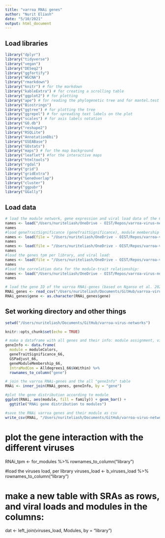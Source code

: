 ```yaml
---
title: "varroa RNAi genes"
author: "Nurit Eliash"
date: "5/10/2021"
output: html_document
---
```

## Load libraries
```r
library("dplyr")
library("tidyverse")
library("vegan")
library("DESeq2")
library("ggfortify")
library("WGCNA")
library("rmarkdown")
library("knitr") # for the markdown
library("kableExtra") # for creating a scrolling table
library("ggplot2") # for plotting 
library("ape") # for reading the phylogenetic tree and for mantel.test
library("Biostrings")
library("ggtree") # for plotting the tree
library("ggrepel") # for spreading text labels on the plot
library("scales") # for axis labels notation
library("GO.db")
library("reshape2")
library("RSQLite")
library("AnnotationDbi")
library("GSEABase")
library("GOstats")
library("maps") # for the map background
library("leaflet") #for the interactive maps
library("htmltools")
library("rgdal")
library("grid")
library("gridExtra")
library("GeneOverlap")
library("cluster")
library("ggpubr")
library("GGally")
```


## Load data
```r
# load the module network, gene expression and viral load data of the 66 libraries analysis:
names <- load("/Users/nuriteliash/OneDrive - OIST/Repos/varroa-virus-networks-Local/results/Varroa_modules_networkConstruction-auto.RData")
names
#load geneTraitSignificance (geneTraitSignificance), module membership (geneModuleMembership) and intramodular connectivity (Alldegrees1) for each gene:
names <- load(file = "/Users/nuriteliash/OneDrive - OIST/Repos/varroa-virus-networks-Local/results/IntraModCon66.RData")
names
names <- load(file = "/Users/nuriteliash/OneDrive - OIST/Repos/varroa-virus-networks-Local/results/geneTraitANDgeneMM_66.RData")
names
#load the genes tpm per library, and viral load:
names <- load(file = "/Users/nuriteliash/OneDrive - OIST/Repos/varroa-virus-networks-Local/results/varroa_virus-01-dataInput.RData")
names
#load the correlation data for the module-trait relationship:
names <- load("/Users/nuriteliash/OneDrive - OIST/Repos/varroa-virus-networks-Local/results/moduleTraitCor_66.RData")
names

# load the gene ID of the varroa RNAi-genes (based on Nganso et al. 2020)
RNAi_genes <- read_csv("/Users/nuriteliash/Documents/GitHub/varroa-virus-networks/data/varroa_RNAi.csv") 
RNAi_genes$gene <- as.character(RNAi_genes$gene)
```

## Set working directory and other things
```r
setwd("/Users/nuriteliash/Documents/GitHub/varroa-virus-networks")

knitr::opts_chunk$set(echo = TRUE)
```

```r
# make a dataframe with all genes and their info: module assignment, virus interaction, modules membership and Intramodule connectivity:
geneInfo <- data.frame(
  module = moduleColors,
  geneTraitSignificance_66,
  GSPadjust_66,
  geneModuleMembership_66,
  IntraModCon = Alldegrees1_66$kWithin) %>%
  rownames_to_column("gene")

# join the varroa RNAi-genes and the all "geneInfo" table
RNAi <- inner_join(RNAi_genes, geneInfo, by = "gene")

#plot the gene distribution according to module
ggplot(RNAi, aes(module, fill = family)) + geom_bar() +
  ggtitle("RNAi gene distribution to modules")

#save the RNAi varroa genes and their module as csv
write_csv(RNAi, "/Users/nuriteliash/Documents/GitHub/varroa-virus-networks/results/varroa_RNAi_modules.csv")
```

# plot the gene interaction with the different viruses 
RNAi_tpm <- for_modules %>%
  rownames_to_column("library") 

#load the viruses load, per library
viruses_load <- b_viruses_load %>%
  rownames_to_column("library") 

# make a new table with SRAs as rows, and viral loads and modules in the columns:
dat <- left_join(viruses_load, Modules, by = "library") 

